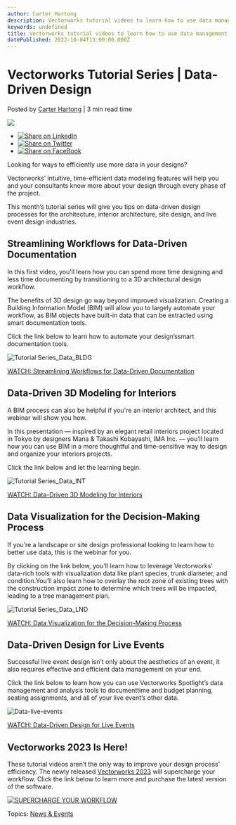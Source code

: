 ```yaml
---
author: Carter Hartong
description: Vectorworks tutorial videos to learn how to use data management features and speed up your design workflow. 
keywords: undefined
title: Vectorworks tutorial videos to learn how to use data management features and speed up your design workflow.  
datePublished: 2022-10-04T13:00:00.000Z
---
```

  

# Vectorworks Tutorial Series | Data-Driven Design

 Posted by [Carter Hartong](https://blog.vectorworks.net/author/carter-hartong) | 3 min read time 

![](https://blog.vectorworks.net/hubfs/Blog%20Images/220922_October%20Tutorial%20Series%20Data%20Driven/Tutorial%20Series_Data_INT.png) 

* [![Share on LinkedIn](https://2659751.fs1.hubspotusercontent-na1.net/hubfs/2659751/michaelDemo/share-LI.png)](http://www.linkedin.com/shareArticle?mini=true&url=https%3A%2F%2Fblog.vectorworks.net%2Fuse-data-more-efficiently-in-vectorworks)
* [![Share on Twitter](https://2659751.fs1.hubspotusercontent-na1.net/hubfs/2659751/michaelDemo/share-TW.png)](https://www.twitter.com/share?text=Vectorworks%20Tutorial%20Series%20|%20Data-Driven%20Design&url=https%3A%2F%2Fblog.vectorworks.net%2Fuse-data-more-efficiently-in-vectorworks&via=PMGTweets)
* [![Share on FaceBook](https://2659751.fs1.hubspotusercontent-na1.net/hubfs/2659751/michaelDemo/share-FB.png)](https://www.facebook.com/sharer/sharer.php?u=https%3A%2F%2Fblog.vectorworks.net%2Fuse-data-more-efficiently-in-vectorworks)

Looking for ways to efficiently use more data in your designs?

Vectorworks’ intuitive, time-efficient data modeling features will help you and your consultants know more about your design through every phase of the project.

This month’s tutorial series will give you tips on data-driven design processes for the architecture, interior architecture, site design, and live event design industries.

## Streamlining Workflows for Data-Driven Documentation

In this first video, you’ll learn how you can spend more time designing and less time documenting by transitioning to a 3D architectural design workflow.

The benefits of 3D design go way beyond improved visualization. Creating a Building Information Model (BIM) will allow you to largely automate your workflow, as BIM objects have built-in data that can be extracted using smart documentation tools.

Click the link below to learn how to automate your design’ssmart documentation tools.

![Tutorial Series_Data_BLDG](https://blog.vectorworks.net/hs-fs/hubfs/Blog%20Images/220922_October%20Tutorial%20Series%20Data%20Driven/Tutorial%20Series_Data_BLDG.png?width=1440&name=Tutorial%20Series_Data_BLDG.png)

[WATCH: Streamlining Workflows for Data-Driven Documentation](https://university.vectorworks.net/course/view.php?id=1632)

## Data-Driven 3D Modeling for Interiors

A BIM process can also be helpful if you're an interior architect, and this webinar will show you how.

In this presentation — inspired by an elegant retail interiors project located in Tokyo by designers Mana & Takashi Kobayashi, IMA Inc. — you’ll learn how you can use BIM in a more thoughtful and time-sensitive way to design and organize your interiors projects.

Click the link below and let the learning begin.

![Tutorial Series_Data_INT](https://blog.vectorworks.net/hs-fs/hubfs/Blog%20Images/220922_October%20Tutorial%20Series%20Data%20Driven/Tutorial%20Series_Data_INT.png?width=1440&name=Tutorial%20Series_Data_INT.png)

[WATCH: Data-Driven 3D Modeling for Interiors](https://university.vectorworks.net/course/view.php?id=2084)

## Data Visualization for the Decision-Making Process

If you’re a landscape or site design professional looking to learn how to better use data, this is the webinar for you.

By clicking on the link below, you’ll learn how to leverage Vectorworks’ data-rich tools with visualization data like plant species, trunk diameter, and condition.You’ll also learn how to overlay the root zone of existing trees with the construction impact zone to determine which trees will be impacted, leading to a tree management plan.

![Tutorial Series_Data_LND](https://blog.vectorworks.net/hs-fs/hubfs/Blog%20Images/220922_October%20Tutorial%20Series%20Data%20Driven/Tutorial%20Series_Data_LND.png?width=1440&name=Tutorial%20Series_Data_LND.png)

[WATCH: Data Visualization for the Decision-Making Process](https://university.vectorworks.net/course/view.php?id=237)

## Data-Driven Design for Live Events

Successful live event design isn’t only about the aesthetics of an event, it also requires effective and efficient data management on your end.

Click the link below to learn how you can use Vectorworks Spotlight’s data management and analysis tools to documenttime and budget planning, seating assignments, and all of your live event’s other data.

![Data-live-events](https://blog.vectorworks.net/hs-fs/hubfs/Blog%20Images/220922_October%20Tutorial%20Series%20Data%20Driven/Data-live-events.png?width=1440&name=Data-live-events.png)

[WATCH: Data-Driven Design for Live Events](https://university.vectorworks.net/course/view.php?id=2276)

## Vectorworks 2023 Is Here!

These tutorial videos aren’t the only way to improve your design process’ efficiency. The newly released [Vectorworks 2023](../../../net/vectorworks/blog/vectorworks-2023-now-available.html) will supercharge your workflow. Click the link below to learn more and purchase the latest version of the software.

[![SUPERCHARGE YOUR WORKFLOW](https://no-cache.hubspot.com/cta/default/3018241/10399766-ef79-411e-a716-1f9e4bab461b.png)](https://cta-redirect.hubspot.com/cta/redirect/3018241/10399766-ef79-411e-a716-1f9e4bab461b) 

 Topics: [News & Events](https://blog.vectorworks.net/topic/news-events) 

  